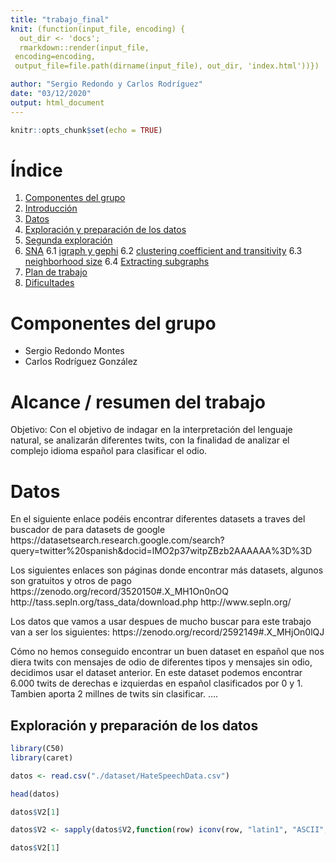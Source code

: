 ```yaml
---
title: "trabajo_final"
knit: (function(input_file, encoding) {
  out_dir <- 'docs';
  rmarkdown::render(input_file,
 encoding=encoding,
 output_file=file.path(dirname(input_file), out_dir, 'index.html'))})

author: "Sergio Redondo y Carlos Rodríguez"
date: "03/12/2020"
output: html_document
---
```


```r
knitr::opts_chunk$set(echo = TRUE)
```

# Índice
1. [Componentes del grupo](#names)
2. [Introducción](#introduction)
3. [Datos](#data)
4. [Exploración y preparación de los datos](#first-show)
5. [Segunda exploración](#second-show)
6. [SNA](#sna-show)
6.1 [igraph y gephi](#ig-show)
6.2 [clustering coefficient and transitivity ](#cct-show)
6.3 [neighborhood size ](#ns-show)
6.4 [Extracting subgraphs ](#subgraph-show)
8. [Plan de trabajo](#workplan)
9. [Dificultades](#difficulties)


# Componentes del grupo <a name="names"></a>
- Sergio Redondo Montes
- Carlos Rodríguez González


# Alcance / resumen del trabajo <a name="introduction"></a>
Objetivo:
Con el objetivo de indagar en la interpretación del lenguaje natural, se analizarán diferentes twits, con la finalidad de analizar el complejo idioma español para clasificar el odio.


# Datos <a name="data"></a>

En el siguiente enlace podéis encontrar diferentes datasets a traves del buscador de para datasets de google
https://datasetsearch.research.google.com/search?query=twitter%20spanish&docid=lMO2p37witpZBzb2AAAAAA%3D%3D

Los siguientes enlaces son páginas donde encontrar más datasets, algunos son gratuitos y otros de pago
https://zenodo.org/record/3520150#.X_MH1On0nOQ
http://tass.sepln.org/tass_data/download.php
http://www.sepln.org/


Los datos que vamos a usar despues de mucho buscar para este trabajo van a ser los siguientes:
https://zenodo.org/record/2592149#.X_MHjOn0lQJ

Cómo no hemos conseguido encontrar un buen dataset en español que nos diera twits con mensajes de odio de diferentes tipos y mensajes sin odio, decidimos usar el dataset anterior.
En este dataset podemos encontrar 6.000 twits de derechas e izquierdas en español clasificados por 0 y 1.
Tambien aporta 2 millnes de twits sin clasificar.
....


## Exploración y preparación de los datos <a name="first-show"></a>

```r

library(C50)
library(caret)

```

```r
datos <- read.csv("./dataset/HateSpeechData.csv")

head(datos)
```

```r
datos$V2[1]
```

```r
datos$V2 <- sapply(datos$V2,function(row) iconv(row, "latin1", "ASCII", sub=""))

datos$V2[1]
```













